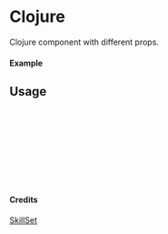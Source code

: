 
<Meta of={Clojure} title="SkillSet/Clojure" />

# Clojure

Clojure component with different props.

#### Example

<Canvas of={Clojure.Primary} />

## Usage

```ts
import { Clojure } from "yadl-ui";

const Example = () => {
  return (
      <Clojure />
  );
};

export default Example;
```

#### Credits
[SkillSet](https://skillicons.dev)
